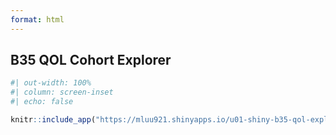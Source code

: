 ```yaml
---
format: html
---
```


## B35 QOL Cohort Explorer

```r
#| out-width: 100%
#| column: screen-inset
#| echo: false

knitr::include_app("https://mluu921.shinyapps.io/u01-shiny-b35-qol-explorer/", height = '1000px')
```
